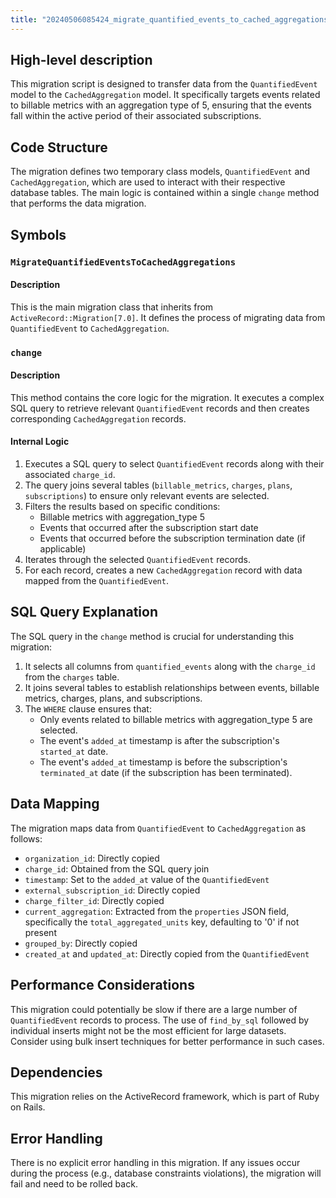 ```yaml
---
title: "20240506085424_migrate_quantified_events_to_cached_aggregations.rb"
---
```


## High-level description
This migration script is designed to transfer data from the `QuantifiedEvent` model to the `CachedAggregation` model. It specifically targets events related to billable metrics with an aggregation type of 5, ensuring that the events fall within the active period of their associated subscriptions.

## Code Structure
The migration defines two temporary class models, `QuantifiedEvent` and `CachedAggregation`, which are used to interact with their respective database tables. The main logic is contained within a single `change` method that performs the data migration.

## Symbols

### `MigrateQuantifiedEventsToCachedAggregations`
#### Description
This is the main migration class that inherits from `ActiveRecord::Migration[7.0]`. It defines the process of migrating data from `QuantifiedEvent` to `CachedAggregation`.

### `change`
#### Description
This method contains the core logic for the migration. It executes a complex SQL query to retrieve relevant `QuantifiedEvent` records and then creates corresponding `CachedAggregation` records.

#### Internal Logic
1. Executes a SQL query to select `QuantifiedEvent` records along with their associated `charge_id`.
2. The query joins several tables (`billable_metrics`, `charges`, `plans`, `subscriptions`) to ensure only relevant events are selected.
3. Filters the results based on specific conditions:
   - Billable metrics with aggregation_type 5
   - Events that occurred after the subscription start date
   - Events that occurred before the subscription termination date (if applicable)
4. Iterates through the selected `QuantifiedEvent` records.
5. For each record, creates a new `CachedAggregation` record with data mapped from the `QuantifiedEvent`.

## SQL Query Explanation
The SQL query in the `change` method is crucial for understanding this migration:

1. It selects all columns from `quantified_events` along with the `charge_id` from the `charges` table.
2. It joins several tables to establish relationships between events, billable metrics, charges, plans, and subscriptions.
3. The `WHERE` clause ensures that:
   - Only events related to billable metrics with aggregation_type 5 are selected.
   - The event's `added_at` timestamp is after the subscription's `started_at` date.
   - The event's `added_at` timestamp is before the subscription's `terminated_at` date (if the subscription has been terminated).

## Data Mapping
The migration maps data from `QuantifiedEvent` to `CachedAggregation` as follows:

- `organization_id`: Directly copied
- `charge_id`: Obtained from the SQL query join
- `timestamp`: Set to the `added_at` value of the `QuantifiedEvent`
- `external_subscription_id`: Directly copied
- `charge_filter_id`: Directly copied
- `current_aggregation`: Extracted from the `properties` JSON field, specifically the `total_aggregated_units` key, defaulting to '0' if not present
- `grouped_by`: Directly copied
- `created_at` and `updated_at`: Directly copied from the `QuantifiedEvent`

## Performance Considerations
This migration could potentially be slow if there are a large number of `QuantifiedEvent` records to process. The use of `find_by_sql` followed by individual inserts might not be the most efficient for large datasets. Consider using bulk insert techniques for better performance in such cases.

## Dependencies
This migration relies on the ActiveRecord framework, which is part of Ruby on Rails.

## Error Handling
There is no explicit error handling in this migration. If any issues occur during the process (e.g., database constraints violations), the migration will fail and need to be rolled back.